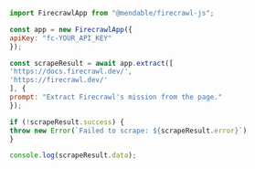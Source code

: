 ```js Node
import FirecrawlApp from "@mendable/firecrawl-js";

const app = new FirecrawlApp({
apiKey: "fc-YOUR_API_KEY"
});

const scrapeResult = await app.extract([
'https://docs.firecrawl.dev/',
'https://firecrawl.dev/'
], {
prompt: "Extract Firecrawl's mission from the page."
});

if (!scrapeResult.success) {
throw new Error(`Failed to scrape: ${scrapeResult.error}`)
}

console.log(scrapeResult.data);
```